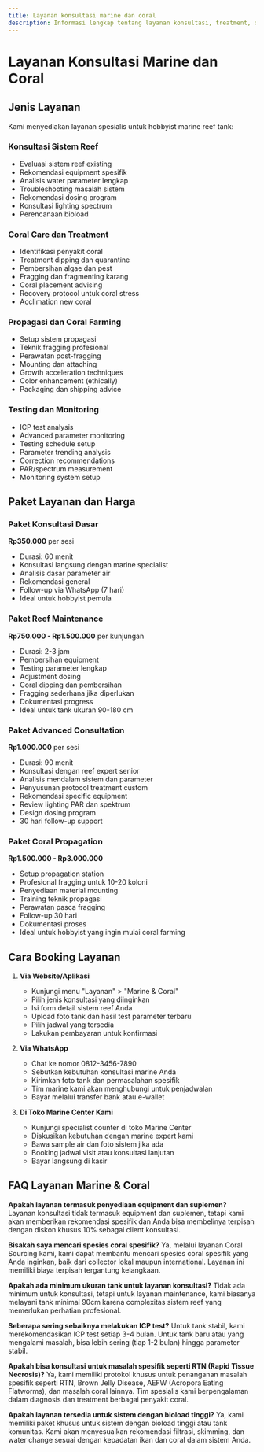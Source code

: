 ```yaml
---
title: Layanan konsultasi marine dan coral
description: Informasi lengkap tentang layanan konsultasi, treatment, dan propagasi karang untuk hobbyist marine
---
```



# Layanan Konsultasi Marine dan Coral

## Jenis Layanan

Kami menyediakan layanan spesialis untuk hobbyist marine reef tank:

### Konsultasi Sistem Reef
- Evaluasi sistem reef existing
- Rekomendasi equipment spesifik
- Analisis water parameter lengkap
- Troubleshooting masalah sistem
- Rekomendasi dosing program
- Konsultasi lighting spectrum
- Perencanaan bioload

### Coral Care dan Treatment
- Identifikasi penyakit coral
- Treatment dipping dan quarantine
- Pembersihan algae dan pest
- Fragging dan fragmenting karang
- Coral placement advising
- Recovery protocol untuk coral stress
- Acclimation new coral

### Propagasi dan Coral Farming
- Setup sistem propagasi
- Teknik fragging profesional
- Perawatan post-fragging
- Mounting dan attaching
- Growth acceleration techniques
- Color enhancement (ethically)
- Packaging dan shipping advice

### Testing dan Monitoring
- ICP test analysis
- Advanced parameter monitoring
- Testing schedule setup
- Parameter trending analysis
- Correction recommendations
- PAR/spectrum measurement
- Monitoring system setup

## Paket Layanan dan Harga

### Paket Konsultasi Dasar
**Rp350.000** per sesi
- Durasi: 60 menit
- Konsultasi langsung dengan marine specialist
- Analisis dasar parameter air
- Rekomendasi general
- Follow-up via WhatsApp (7 hari)
- Ideal untuk hobbyist pemula

### Paket Reef Maintenance
**Rp750.000 - Rp1.500.000** per kunjungan
- Durasi: 2-3 jam
- Pembersihan equipment
- Testing parameter lengkap
- Adjustment dosing
- Coral dipping dan pembersihan
- Fragging sederhana jika diperlukan
- Dokumentasi progress
- Ideal untuk tank ukuran 90-180 cm

### Paket Advanced Consultation
**Rp1.000.000** per sesi
- Durasi: 90 menit
- Konsultasi dengan reef expert senior
- Analisis mendalam sistem dan parameter
- Penyusunan protocol treatment custom
- Rekomendasi specific equipment
- Review lighting PAR dan spektrum
- Design dosing program
- 30 hari follow-up support

### Paket Coral Propagation
**Rp1.500.000 - Rp3.000.000**
- Setup propagation station
- Profesional fragging untuk 10-20 koloni
- Penyediaan material mounting
- Training teknik propagasi
- Perawatan pasca fragging
- Follow-up 30 hari
- Dokumentasi proses
- Ideal untuk hobbyist yang ingin mulai coral farming

## Cara Booking Layanan

1. **Via Website/Aplikasi**
   - Kunjungi menu "Layanan" > "Marine & Coral"
   - Pilih jenis konsultasi yang diinginkan
   - Isi form detail sistem reef Anda
   - Upload foto tank dan hasil test parameter terbaru
   - Pilih jadwal yang tersedia
   - Lakukan pembayaran untuk konfirmasi

2. **Via WhatsApp**
   - Chat ke nomor 0812-3456-7890
   - Sebutkan kebutuhan konsultasi marine Anda
   - Kirimkan foto tank dan permasalahan spesifik
   - Tim marine kami akan menghubungi untuk penjadwalan
   - Bayar melalui transfer bank atau e-wallet

3. **Di Toko Marine Center Kami**
   - Kunjungi specialist counter di toko Marine Center
   - Diskusikan kebutuhan dengan marine expert kami
   - Bawa sample air dan foto sistem jika ada
   - Booking jadwal visit atau konsultasi lanjutan
   - Bayar langsung di kasir

## FAQ Layanan Marine & Coral

**Apakah layanan termasuk penyediaan equipment dan suplemen?**
Layanan konsultasi tidak termasuk equipment dan suplemen, tetapi kami akan memberikan rekomendasi spesifik dan Anda bisa membelinya terpisah dengan diskon khusus 10% sebagai client konsultasi.

**Bisakah saya mencari spesies coral spesifik?**
Ya, melalui layanan Coral Sourcing kami, kami dapat membantu mencari spesies coral spesifik yang Anda inginkan, baik dari collector lokal maupun international. Layanan ini memiliki biaya terpisah tergantung kelangkaan.

**Apakah ada minimum ukuran tank untuk layanan konsultasi?**
Tidak ada minimum untuk konsultasi, tetapi untuk layanan maintenance, kami biasanya melayani tank minimal 90cm karena complexitas sistem reef yang memerlukan perhatian profesional.

**Seberapa sering sebaiknya melakukan ICP test?**
Untuk tank stabil, kami merekomendasikan ICP test setiap 3-4 bulan. Untuk tank baru atau yang mengalami masalah, bisa lebih sering (tiap 1-2 bulan) hingga parameter stabil.

**Apakah bisa konsultasi untuk masalah spesifik seperti RTN (Rapid Tissue Necrosis)?**
Ya, kami memiliki protokol khusus untuk penanganan masalah spesifik seperti RTN, Brown Jelly Disease, AEFW (Acropora Eating Flatworms), dan masalah coral lainnya. Tim spesialis kami berpengalaman dalam diagnosis dan treatment berbagai penyakit coral.

**Apakah layanan tersedia untuk sistem dengan bioload tinggi?**
Ya, kami memiliki paket khusus untuk sistem dengan bioload tinggi atau tank komunitas. Kami akan menyesuaikan rekomendasi filtrasi, skimming, dan water change sesuai dengan kepadatan ikan dan coral dalam sistem Anda.


